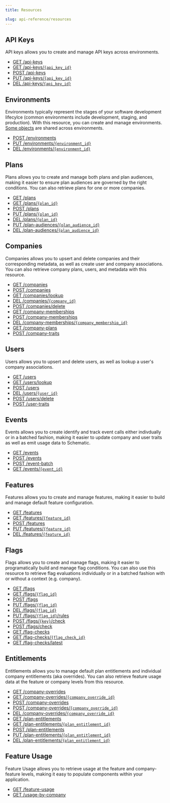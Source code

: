 ```yaml
---
title: Resources

slug: api-reference/resources
---
```



## API Keys

API keys allows you to create and manage API keys across environments.
- [GET /api-keys](/api-reference/accounts/list-api-keys)
- [GET /api-keys/`{api_key_id}`](/api-reference/accounts/get-api-key)
- [POST /api-keys](/api-reference/accounts/create-api-key)
- [PUT /api-keys/`{api_key_id}`](/api-reference/accounts/update-api-key)
- [DEL /api-keys/`{api_key_id}`](/api-reference/accounts/update-api-key)

## Environments

Environments typically represent the stages of your software development lifecylce (common environments include development, staging, and production). With this resource, you can create and manage environments. [Some objects](/api-reference/developer_resources/environments) are shared across environments.
- [POST /environments](/api-reference/accounts/create-environment)
- [PUT /environments/`{environment_id}`](/api-reference/accounts/update-environment)
- [DEL /environments/`{environment_id}`](/api-reference/accounts/delete-environment)

## Plans

Plans allows you to create and manage both plans and plan audiences, making it easier to ensure plan audiences are governed by the right conditions. You can also retrieve plans for one or more companies.
- [GET /plans](/api-reference/plans/list-plans)
- [GET /plans/`{plan_id}`](/api-reference/plans/get-plans)
- [POST /plans](/api-reference/plans/create-plan)
- [PUT /plans/`{plan_id}`](/api-reference/plans/create-plan)
- [DEL /plans/`{plan_id}`](/api-reference/plans/delete-plan)
- [PUT /plan-audiences/`{plan_audience_id}`](/api-reference/plans/update-audience)
- [DEL /plan-audiences/`{plan_audience_id}`](/api-reference/plans/update-audience)

## Companies

Companies allows you to upsert and delete companies and their corresponding metadata, as well as create user and company associations. You can also retrieve company plans, users, and metadata with this resource.
- [GET /companies](/api-reference/companies/list-companies)
- [POST /companies](/api-reference/companies/list-companies)
- [GET /companies/lookup](/api-reference/companies/lookup-company)
- [DEL /companies/`{company_id}`](/api-reference/companies/delete-company)
- [POST /companies/delete](/api-reference/companies/delete-company-by-keys)
- [GET /company-memberships](/api-reference/companies/list-company-memberships)
- [POST /company-memberships](/api-reference/companies/get-or-create-company-membership)
- [DEL /company-memberships/`{company_membership_id}`](/api-reference/companies/delete-company-membership)
- [GET /company-plans](/api-reference/companies/list-company-plans)
- [POST /company-traits](/api-reference/companies/upsert-company-trait)

## Users

Users allows you to upsert and delete users, as well as lookup a user's company associations.
- [GET /users](/api-reference/companies/list-users)
- [GET /users/lookup](/api-reference/companies/lookup-user)
- [POST /users](/api-reference/companies/upsert-user)
- [DEL /users/`{user_id}`](/api-reference/companies/delete-user)
- [POST /users/delete](/api-reference/companies/delete-user-by-keys)
- [POST /user-traits](/api-reference/companies/delete-user-by-keys)

## Events

Events allows you to create identify and track event calls either indivdually or in a batched fashion, making it easier to update company and user traits as well as emit usage data to Schematic.
- [GET /events](/api-reference/events/list-events)
- [POST /events](/api-reference/events/create-event)
- [POST /event-batch](/api-reference/events/create-event-batch)
- [GET /events/`{event_id}`](/api-reference/events/get-event)

## Features

Features allows you to create and manage features, making it easier to build and manage default feature configuration.
- [GET /features](/api-reference/features/list-features)
- [GET /features/`{feature_id}`](/api-reference/features/get-feature)
- [POST /features](/api-reference/features/create-feature)
- [PUT /features/`{feature_id}`](/api-reference/features/update-feature)
- [DEL /features/`{feature_id}`](/api-reference/features/delete-feature)

## Flags

Flags allows you to create and manage flags, making it easier to programatically build and manage flag conditions. You can also use this resource to retrieve flag evaluations individually or in a batched fashion with or without a context (e.g. company).
- [GET /flags](/api-reference/features/list-flags)
- [GET /flags/`{flag_id}`](/api-reference/features/get-flag)
- [POST /flags](/api-reference/features/create-flag)
- [PUT /flags/`{flag_id}`](/api-reference/features/create-flag)
- [DEL /flags/`{flag_id}`](/api-reference/features/delete-flag)
- [PUT /flags/`{flag_id}`/rules](/api-reference/features/update-flag-rules)
- [POST /flags/`{key}`/check](/api-reference/features/check-flag)
- [POST /flags/check](/api-reference/features/check-flags)
- [GET /flag-checks](/api-reference/features/list-flag-checks)
- [GET /flag-checks/`{flag_check_id}`](/api-reference/features/get-flag-check)
- [GET /flag-checks/latest](/api-reference/features/get-latest-flag-checks)

## Entitlements

Entitlements allows you to manage default plan entitlements and individual company entitlements (aka overrides). You can also retrieve feature usage data at the feature or company levels from this resource.
- [GET /company-overrides](/api-reference/entitlements/list-company-overrides)
- [GET /company-overrides/`{company_override_id}`](/api-reference/entitlements/get-company-override)
- [POST /company-overrides](/api-reference/entitlements/create-company-override)
- [POST /company-overrides/`{company_override_id}`](/api-reference/entitlements/update-company-override)
- [DEL /company-overrides/`{company_override_id}`](/api-reference/entitlements/delete-company-override)
- [GET /plan-entitlements](/api-reference/entitlements/list-plan-entitlements)
- [GET /plan-entitlements/`{plan_entitlement_id}`](/api-reference/entitlements/get-plan-entitlement)
- [POST /plan-entitlements](/api-reference/entitlements/create-plan-entitlement)
- [PUT /plan-entitlements/`{plan_entitlement_id}`](/api-reference/entitlements/update-plan-entitlement)
- [DEL /plan-entitlements/`{plan_entitlement_id}`](/api-reference/entitlements/update-plan-entitlement)

## Feature Usage
Feature Usage allows you to retrieve usage at the feature and company-feature levels, making it easy to populate components within your application.
- [GET /feature-usage](/api-reference/entitlements/list-feature-usage)
- [GET /usage-by-company](/api-reference/entitlements/get-feature-usage-by-company)
